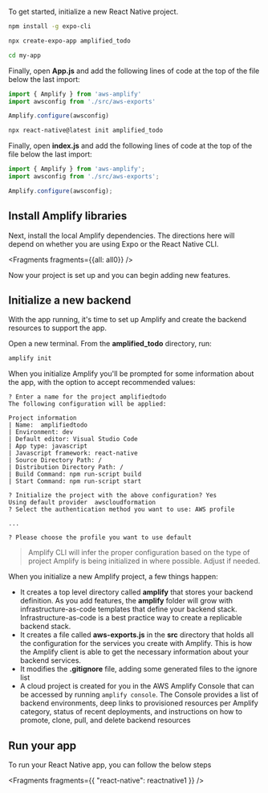 To get started, initialize a new React Native project.

<BlockSwitcher>
<Block name="Expo CLI">

```bash
npm install -g expo-cli  

npx create-expo-app amplified_todo

cd my-app
```

Finally, open __App.js__ and add the following lines of code at the top of the file below the last import:

```javascript
import { Amplify } from 'aws-amplify'
import awsconfig from './src/aws-exports'

Amplify.configure(awsconfig)
```

</Block>
<Block name="React Native CLI">

```bash
npx react-native@latest init amplified_todo
```

Finally, open __index.js__ and add the following lines of code at the top of the file below the last import:

```javascript
import { Amplify } from 'aws-amplify';
import awsconfig from './src/aws-exports';

Amplify.configure(awsconfig);
```

</Block>
</BlockSwitcher>

## Install Amplify libraries

Next, install the local Amplify dependencies. The directions here will depend on whether you are using Expo or the React Native CLI.


<Fragments fragments={{all: all0}} />

Now your project is set up and you can begin adding new features.

## Initialize a new backend

With the app running, it's time to set up Amplify and create the backend resources to support the app.

Open a new terminal. From the **amplified_todo** directory, run:

```bash
amplify init
```

When you initialize Amplify you'll be prompted for some information about the app, with the option to accept recommended values:

```console
? Enter a name for the project amplifiedtodo
The following configuration will be applied:

Project information
| Name:  amplifiedtodo
| Environment: dev
| Default editor: Visual Studio Code
| App type: javascript
| Javascript framework: react-native
| Source Directory Path: /
| Distribution Directory Path: /
| Build Command: npm run-script build
| Start Command: npm run-script start

? Initialize the project with the above configuration? Yes
Using default provider  awscloudformation
? Select the authentication method you want to use: AWS profile

...

? Please choose the profile you want to use default
```

> Amplify CLI will infer the proper configuration based on the type of project Amplify is being initialized in where possible. Adjust if needed.

When you initialize a new Amplify project, a few things happen:

- It creates a top level directory called **amplify** that stores your backend definition. As you add features, the **amplify** folder will grow with infrastructure-as-code templates that define your backend stack. Infrastructure-as-code is a best practice way to create a replicable backend stack.
- It creates a file called **aws-exports.js** in the **src** directory that holds all the configuration for the services you create with Amplify. This is how the Amplify client is able to get the necessary information about your backend services.
- It modifies the **.gitignore** file, adding some generated files to the ignore list
- A cloud project is created for you in the AWS Amplify Console that can be accessed by running `amplify console`. The Console provides a list of backend environments, deep links to provisioned resources per Amplify category, status of recent deployments, and instructions on how to promote, clone, pull, and delete backend resources

## Run your app

To run your React Native app, you can follow the below steps


<Fragments fragments={{ "react-native": reactnative1 }} />

